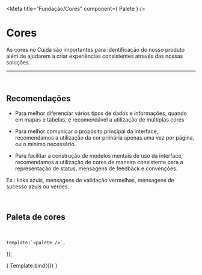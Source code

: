 
<Meta title="Fundação/Cores" component={ Palete } />

# Cores

As cores no Cuida são importantes para identificação
do nosso produto além de ajudarem a criar experiências consistentes
através das nossas soluções.

<hr />
<br />

## Recomendações

-  Para melhor diferenciar vários tipos de dados e informações,
quando em mapas e tabelas, é recomendável a utilização de múltiplas cores

-  Para melhor comunicar o propósito principal da interface,
recomendamos a utilização da cor primária apenas uma vez por página,
ou o mínimo necessário.

-  Para facilitar a construção de modelos mentais de uso da interface,
recomendamos a utilização de cores de maneira consistente para a representação
de status, mensagens de feedback e convenções. 

Ex.: links azuis, mensagens de validação vermelhas, mensagens de sucesso azuis ou verdes.

<br />

## Paleta de cores
<br />

	template:`<palete />`,
});

<Story name="Color palete">
		{ Template.bind({}) }
</Story>